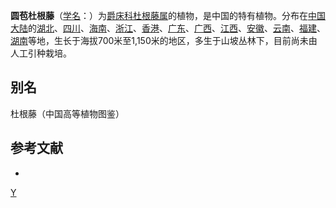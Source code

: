 {{Speciesbox
| genus = Calophanoides
| species = chinensis
| authority = (Champ.) C. Y. Wu et H. S. Lo ex Y. C. Tang
}}

'''圆苞杜根藤'''（[[学名|学名]]：{{lang|la|''Calophanoides chinensis''}}）为[[爵床科|爵床科]][[杜根藤属|杜根藤属]]的植物，是中国的特有植物。分布在[[中国大陆|中国大陆]]的[[湖北|湖北]]、[[四川|四川]]、[[海南|海南]]、[[浙江|浙江]]、[[香港|香港]]、[[广东|广东]]、[[广西|广西]]、[[江西|江西]]、[[安徽|安徽]]、[[云南|云南]]、[[福建|福建]]、[[湖南|湖南]]等地，生长于海拔700米至1,150米的地区，多生于山坡丛林下，目前尚未由人工引种栽培。

== 别名 ==
杜根藤（中国高等植物图鉴）

== 参考文献 ==
<div class="references-small">
* {{cite web| url =http://www.bioinfo.cn/db05/KmzwSpecies.php?action=view&id=24| title =圆苞杜根藤| work =《中国高等植物数据库全库》| publisher =中国科学院微生物研究所| author =昆明植物研究所| accessdate =2009-02-20| deadurl =yes| archiveurl =https://web.archive.org/web/20160305074235/http://www.bioinfo.cn/db05/KmzwSpecies.php?action=view&id=24| archivedate =2016-03-05}}
</div>

{{Taxonbar}}

[[Category:杜根藤属|Y]]


{{植物小作品}}